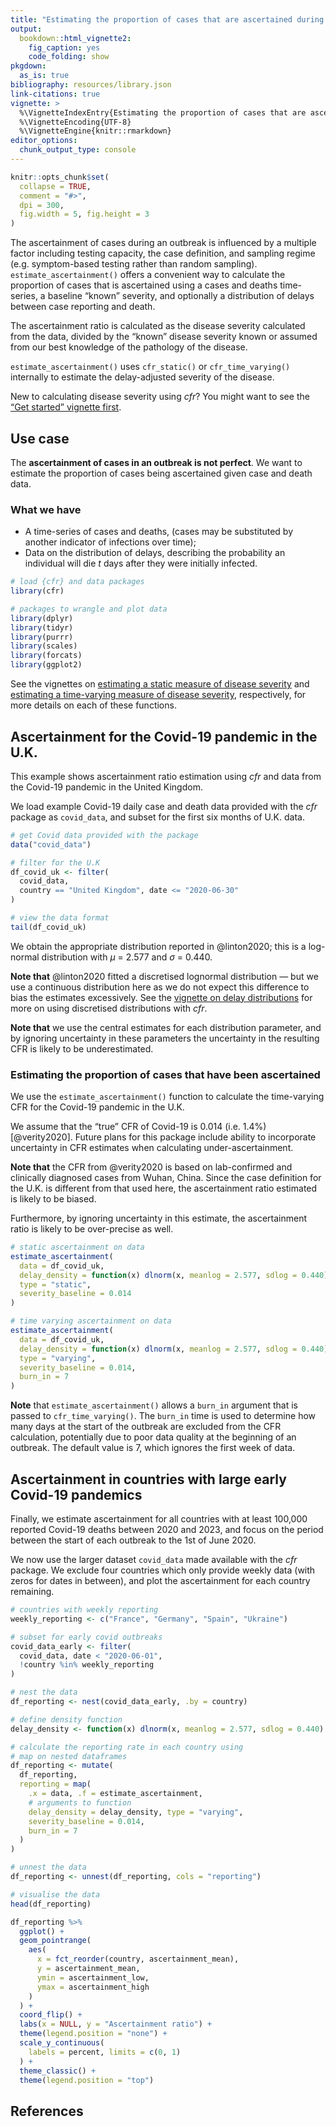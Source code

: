 ```yaml
---
title: "Estimating the proportion of cases that are ascertained during an outbreak"
output:
  bookdown::html_vignette2:
    fig_caption: yes
    code_folding: show
pkgdown:
  as_is: true
bibliography: resources/library.json
link-citations: true
vignette: >
  %\VignetteIndexEntry{Estimating the proportion of cases that are ascertained during an outbreak}
  %\VignetteEncoding{UTF-8}
  %\VignetteEngine{knitr::rmarkdown}
editor_options: 
  chunk_output_type: console
---
```


```r
knitr::opts_chunk$set(
  collapse = TRUE,
  comment = "#>",
  dpi = 300,
  fig.width = 5, fig.height = 3
)
```

The ascertainment of cases during an outbreak is influenced by a multiple factor including testing capacity, the case definition, and sampling regime (e.g. symptom-based testing rather than random sampling).
`estimate_ascertainment()` offers a convenient way to calculate the proportion of cases that is ascertained using a cases and deaths time-series, a baseline "known" severity, and optionally a distribution of delays between case reporting and death.

The ascertainment ratio is calculated as the disease severity calculated from the data, divided by the "known" disease severity known or assumed from our best knowledge of the pathology of the disease.

`estimate_ascertainment()` uses `cfr_static()` or `cfr_time_varying()` internally to estimate the delay-adjusted severity of the disease.

::: {.alert .alert-warning}
New to calculating disease severity using _cfr_? You might want to see the ["Get started" vignette first](cfr.html).
:::

::: {.alert .alert-primary}
## Use case {-}

The **ascertainment of cases in an outbreak is not perfect**.
We want to estimate the proportion of cases being ascertained given case and death data.
:::

::: {.alert .alert-secondary}
### What we have {-}

* A time-series of cases and deaths, (cases may be substituted by another indicator of infections over time);
* Data on the distribution of delays, describing the probability an individual will die $t$ days after they were initially infected.
:::

```r
# load {cfr} and data packages
library(cfr)

# packages to wrangle and plot data
library(dplyr)
library(tidyr)
library(purrr)
library(scales)
library(forcats)
library(ggplot2)
```

::: {.alert .alert-info}
See the vignettes on [estimating a static measure of disease severity](cfr_static_severity.html) and [estimating a time-varying measure of disease severity](cfr_time_varying_severity.html), respectively, for more details on each of these functions.
:::

## Ascertainment for the Covid-19 pandemic in the U.K.

This example shows ascertainment ratio estimation using _cfr_ and data from the Covid-19 pandemic in the United Kingdom.

We load example Covid-19 daily case and death data provided with the _cfr_ package as `covid_data`, and subset for the first six months of U.K. data.

```r
# get Covid data provided with the package
data("covid_data")

# filter for the U.K
df_covid_uk <- filter(
  covid_data,
  country == "United Kingdom", date <= "2020-06-30"
)

# view the data format
tail(df_covid_uk)
```

We obtain the appropriate distribution reported in @linton2020; this is a log-normal distribution with $\mu$ = 2.577 and $\sigma$ = 0.440.

::: {.alert .alert-warning}
**Note that** @linton2020 fitted a discretised lognormal distribution --- but we use a continuous distribution here as we do not expect this difference to bias the estimates excessively.
See the [vignette on delay distributions](delay_distribution.html) for more on using discretised distributions with _cfr_.

**Note that** we use the central estimates for each distribution parameter, and by ignoring uncertainty in these parameters the uncertainty in the resulting CFR is likely to be underestimated. 
:::

### Estimating the proportion of cases that have been ascertained

We use the `estimate_ascertainment()` function to calculate the time-varying CFR for the Covid-19 pandemic in the U.K.

We assume that the "true" CFR of Covid-19 is 0.014 (i.e. 1.4%) [@verity2020].
Future plans for this package include ability to incorporate uncertainty in CFR estimates when calculating under-ascertainment.

::: {.alert .alert-info}
**Note that** the CFR from @verity2020 is based on lab-confirmed and clinically diagnosed cases from Wuhan, China.
Since the case definition for the U.K. is different from that used here, the ascertainment ratio estimated is likely to be biased.

Furthermore, by ignoring uncertainty in this estimate, the ascertainment ratio is likely to be over-precise as well.
:::

```r
# static ascertainment on data
estimate_ascertainment(
  data = df_covid_uk,
  delay_density = function(x) dlnorm(x, meanlog = 2.577, sdlog = 0.440),
  type = "static",
  severity_baseline = 0.014
)
```

```r
# time varying ascertainment on data
estimate_ascertainment(
  data = df_covid_uk,
  delay_density = function(x) dlnorm(x, meanlog = 2.577, sdlog = 0.440),
  type = "varying",
  severity_baseline = 0.014,
  burn_in = 7
)
```

**Note** that `estimate_ascertainment()` allows a `burn_in` argument that is passed to `cfr_time_varying()`.
The `burn_in` time is used to determine how many days at the start of the outbreak are excluded from the CFR calculation, potentially due to poor data quality at the beginning of an outbreak.
The default value is 7, which ignores the first week of data.

## Ascertainment in countries with large early Covid-19 pandemics

Finally, we estimate ascertainment for all countries with at least 100,000 reported Covid-19 deaths between 2020 and 2023, and focus on the period between the start of each outbreak to the 1st of June 2020.

We now use the larger dataset `covid_data` made available with the _cfr_ package.
We exclude four countries which only provide weekly data (with zeros for dates in between), and plot the ascertainment for each country remaining.

```r
# countries with weekly reporting
weekly_reporting <- c("France", "Germany", "Spain", "Ukraine")

# subset for early covid outbreaks
covid_data_early <- filter(
  covid_data, date < "2020-06-01",
  !country %in% weekly_reporting
)

# nest the data
df_reporting <- nest(covid_data_early, .by = country)

# define density function
delay_density <- function(x) dlnorm(x, meanlog = 2.577, sdlog = 0.440)

# calculate the reporting rate in each country using
# map on nested dataframes
df_reporting <- mutate(
  df_reporting,
  reporting = map(
    .x = data, .f = estimate_ascertainment,
    # arguments to function
    delay_density = delay_density, type = "varying",
    severity_baseline = 0.014,
    burn_in = 7
  )
)

# unnest the data
df_reporting <- unnest(df_reporting, cols = "reporting")

# visualise the data
head(df_reporting)
```

```r
df_reporting %>%
  ggplot() +
  geom_pointrange(
    aes(
      x = fct_reorder(country, ascertainment_mean),
      y = ascertainment_mean,
      ymin = ascertainment_low,
      ymax = ascertainment_high
    )
  ) +
  coord_flip() +
  labs(x = NULL, y = "Ascertainment ratio") +
  theme(legend.position = "none") +
  scale_y_continuous(
    labels = percent, limits = c(0, 1)
  ) +
  theme_classic() +
  theme(legend.position = "top")
```

## References
